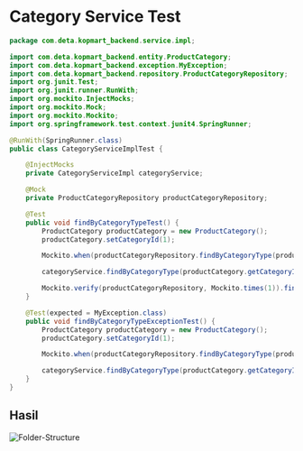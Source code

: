 
# Category Service Test

```java
package com.deta.kopmart_backend.service.impl;

import com.deta.kopmart_backend.entity.ProductCategory;
import com.deta.kopmart_backend.exception.MyException;
import com.deta.kopmart_backend.repository.ProductCategoryRepository;
import org.junit.Test;
import org.junit.runner.RunWith;
import org.mockito.InjectMocks;
import org.mockito.Mock;
import org.mockito.Mockito;
import org.springframework.test.context.junit4.SpringRunner;

@RunWith(SpringRunner.class)
public class CategoryServiceImplTest {

    @InjectMocks
    private CategoryServiceImpl categoryService;

    @Mock
    private ProductCategoryRepository productCategoryRepository;

    @Test
    public void findByCategoryTypeTest() {
        ProductCategory productCategory = new ProductCategory();
        productCategory.setCategoryId(1);

        Mockito.when(productCategoryRepository.findByCategoryType(productCategory.getCategoryId())).thenReturn(productCategory);

        categoryService.findByCategoryType(productCategory.getCategoryId());

        Mockito.verify(productCategoryRepository, Mockito.times(1)).findByCategoryType(productCategory.getCategoryId());
    }

    @Test(expected = MyException.class)
    public void findByCategoryTypeExceptionTest() {
        ProductCategory productCategory = new ProductCategory();
        productCategory.setCategoryId(1);

        Mockito.when(productCategoryRepository.findByCategoryType(productCategory.getCategoryId())).thenReturn(null);

        categoryService.findByCategoryType(productCategory.getCategoryId());
    }
}
```

## Hasil

<div style={{textAlign:'center'  }}>

<Bleed>![Folder-Structure](../../public/category-test.png)</Bleed>
</div>
